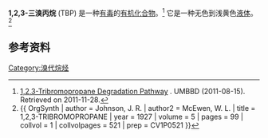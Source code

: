 {{Chembox
| Verifiedfields = changed
| Watchedfields = changed
| verifiedrevid = 477202448
| ImageFile = S-Tribromopropane.svg
| ImageFile_Ref = {{chemboximage|correct|??}}
| ImageSize = 100
| ImageName = Skeletal formula of 1,2,3-tribromopropane
| IUPACName = 1,2,3-Tribromopropane<ref>{{Cite web|title=1,2,3-TRIBROMOPROPANE - Compound Summary|url=https://pubchem.ncbi.nlm.nih.gov/summary/summary.cgi?cid=7279&loc=ec_rcs#x291|work=PubChem Compound|publisher=National Center for Biotechnology Information|accessdate=22 June 2012|location=USA|date=26 March 2005|at=Identification|archive-date=2012-10-24|archive-url=https://web.archive.org/web/20121024144858/http://pubchem.ncbi.nlm.nih.gov/summary/summary.cgi?cid=7279#x291|dead-url=no}}</ref>
| OtherNames = {{Unbulleted list|Glyceryl tribromohydrin|''sym''-Tribromopropane}}
|Section1={{Chembox Identifiers
| CASNo = 96-11-7
| CASNo_Ref = {{cascite|correct|CAS}}
| UNII_Ref = {{fdacite|correct|FDA}}
| UNII = D2R8L96TOV
| PubChem = 7279
| ChemSpiderID = 7007
| ChemSpiderID_Ref = {{chemspidercite|correct|chemspider}}
| EINECS = 202-478-8
| ChEBI = 18859
| ChEBI_Ref = {{ebicite|correct|EBI}}
| RTECS = TZ8300000
| Beilstein = 1732082
| Gmelin = 101184
| SMILES = BrCC(Br)CBr
| StdInChI = 1S/C3H5Br3/c4-1-3(6)2-5/h3H,1-2H2
| StdInChI_Ref = {{stdinchicite|correct|chemspider}}
| StdInChIKey = FHCLGDLYRUPKAM-UHFFFAOYSA-N
| StdInChIKey_Ref = {{stdinchicite|correct|chemspider}}
}}
|Section2={{Chembox Properties
| C=3 | H=5 | Br=3 
| Appearance = 无色液体
| Density = 2.398 g mL{{sup|−1}}<ref>{{Cite web|title=1,2,3-tribromopropane|url=http://www.chemsynthesis.com/base/chemical-structure-14677.html|publisher=ChemSynthesis|accessdate=28 November 2011|location=USA|at=Physical Properties|archive-date=2020-11-26|archive-url=https://web.archive.org/web/20201126061433/https://www.chemsynthesis.com/base/chemical-structure-14677.html|dead-url=no}}</ref>
| MeltingPtK = 289.3
| BoilingPtK = 493.2
| RefractIndex = 1.584
| MagSus = -117.9·10{{sup|−6}} cm{{sup|3}}/mol
}}
|Section3={{Chembox Thermochemistry
| HeatCapacity = 166.5 J K{{sup|−1}} mol{{sup|−1}}
}}
|Section4={{Chembox Hazards
| GHSPictograms = {{GHS exclamation mark}} {{GHS health hazard}}
| GHSSignalWord = '''WARNING'''
| HPhrases = {{H-phrases|302|312|315|319|332|335|351}}
| PPhrases = {{P-phrases|261|280|305+351+338}}
| FlashPt = {{convert|93|C|F}}<ref>{{Cite web|title=1,2,3-Tribromopropane|url=http://www.chemblink.com/products/96-11-7.htm|publisher=chemBlink Inc.|accessdate=28 November 2011|location=USA|at=Properties|archive-date=2020-11-27|archive-url=https://web.archive.org/web/20201127061046/https://www.chemblink.com/products/96-11-7.htm|dead-url=no}}</ref>
}}
|Section5={{Chembox Related
| OtherFunctn_label = 溴代烃
| OtherFunctn = {{Unbulleted list|[[1,1-二溴乙烷|1,1-二溴乙烷]]|[[1,2-二溴乙烷|1,2-二溴乙烷]]|[[四溴乙烯|四溴乙烯]]|[[1,2-二溴丙烷|1,2-二溴丙烷]]|[[1,3-二溴丙烷|1,3-二溴丙烷]]}}
| OtherCpds = {{le|线粒体糖醇|Mitobronitol}}
}}
}}

'''1,2,3-三溴丙烷''' (TBP) 是一种[[有毒|有毒]]的[[有机化合物|有机化合物]]。<ref>[http://umbbd.ethz.ch/tbp/tbp_map.html 1,2,3-Tribromopropane Degradation Pathway] {{Wayback|url=http://umbbd.ethz.ch/tbp/tbp_map.html |date=20140429190714 }}. UMBBD (2011-08-15). Retrieved on 2011-11-28.</ref>  它是一种无色到浅黄色[[液体|液体]]。<ref>{{ OrgSynth | author = Johnson, J. R. | author2 = McEwen, W. L. | title = 1,2,3-TRIBROMOPROPANE | year = 1927 | volume = 5 | pages = 99 | collvol = 1 | collvolpages = 521 | prep = CV1P0521 }}</ref>

==参考资料==
{{Reflist}}

{{DEFAULTSORT:Tribromopropane, 1, 2, 3-}}
[[Category:溴代烷烃|Category:溴代烷烃]]